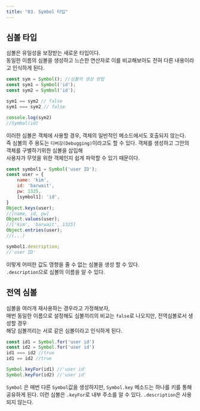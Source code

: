 ```yaml
---
title: "03. Symbol 타입"
---
```


## 심볼 타입

심볼은 유일성을 보장받는 새로운 타입이다. <br/>동일한 이름의 심볼을 생성하고 느슨한 연산자로 이를 비교해보아도 전혀 다른 내용이라고 인식하게 된다.

```js
const sym = Symbol(); //심볼의 생성 방법
const sym1 = Symbol('id');
const sym2 = Symbol('id');

sym1 == sym2 // false
sym1 === sym2 // false

console.log(sym2)
//Symbol(id)
```

이러한 심볼은 객체에 사용할 경우, 객체의 일반적인 메소드에서도 호출되지 않는다. 
<br/>즉 심볼의 주 용도는
`디버깅(Debugging)`이라고도 할 수 있다. 객체를 생성하고 그안의 객체를 구별하기위한 심볼을 삽입해 <br/> 사용자가 무엇을 위한 객체인지 쉽게 파악할 수 있기 때문이다.

```js
const symbol1 = Symbol('user ID');
const user = {
	name: 'kim',
	id: 'barwait',
	pw: 1325,
	[symbol1]: 'id',
}
Object.keys(user);
//[name, id, pw]
Object.values(user);
//['kim', 'barwait', 1325]
Object.entries(user);
//(...)

symbol1.description;
//'user ID'
```

이렇게 어떠한 값도 영향을 줄 수 없는 심볼을 생성 할 수 있다.<br/> `.description`으로 심볼의 이름을 알 수 있다.

## 전역 심볼

심볼을 여러개 재사용하는 경우라고 가정해보자, <br/>
매번 동일한 이름으로 설정해도 심볼끼리의 비교는 `false`로 나오지만, 전역심볼로서 생성할 경우<br/> 해당 심볼끼리는 서로 같은 심볼이라고 인식하게 된다.

```js
const id1 = Symbol.for('user id')
const id2 = Symbol.for('user id')
id1 === id2 //true
id1 == id2 //true

Symbol.keyFor(id1) //'user id'
Symbol.keyFor(id2) //'user id'
```

`Symbol` 은 매번 다른 `Symbol`값을 생성하지만, `Symbol.key` 메소드는 하나를 키를 통해 공유하게 된다.
이런 심볼은 `.keyFor`로 내부 주소를 알 수 있다. `.description`은 사용되지 않는다.